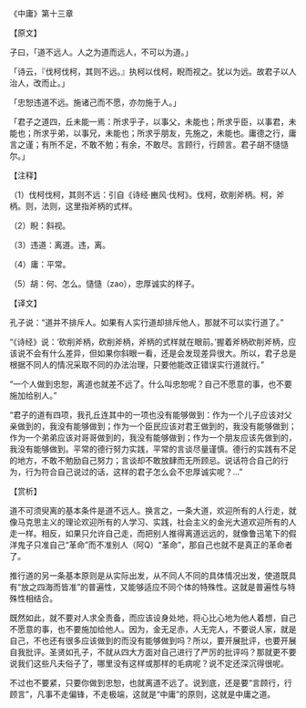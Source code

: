 

《中庸》第十三章

【原文】

子曰，「道不远人。人之为道而远人，不可以为道。」

「诗云，『伐柯伐柯，其则不远。』执柯以伐柯，睨而视之。犹以为远。故君子以人治人，改而止。」

「忠恕违道不远。施诸己而不愿，亦勿施于人。」

「君子之道四，丘未能一焉：所求乎子，以事父，未能也；所求乎臣，以事君，未能也；所求乎弟，以事兄，未能也；所求乎朋友，先施之，未能也。庸德之行，庸言之谨；有所不足，不敢不勉；有余，不敢尽。言顾行，行顾言。君子胡不慥慥尔。」

【注释】

（1）伐柯伐柯，其则不远：引自《诗经·豳风·伐柯》。伐柯，砍削斧柄。柯，斧柄。则，法则，这里指斧柄的式样。

（2）睨：斜视。

（3）违道：离道。违，离。

（4）庸：平常。

（5）胡：何、怎么。慥慥（zao），忠厚诚实的样子。

【译文】

孔子说：“道并不排斥人。如果有人实行道却排斥他人，那就不可以实行道了。”

“《诗经》说：‘砍削斧柄，砍削斧柄，斧柄的式样就在眼前。’握着斧柄砍削斧柄，应该说不会有什么差异，但如果你斜眼一看，还是会发现差异很大。所以，君子总是根据不同人的情况采取不同的办法治理，只要他能改正错误实行道就行。”

“一个人做到忠恕，离道也就差不远了。什么叫忠恕呢？自己不愿意的事，也不要施加给别人。”

“君子的道有四项，我孔丘连其中的一项也没有能够做到：作为一个儿子应该对父亲做到的，我没有能够做到；作为一个臣民应该对君王做到的，我没有能够做到；作为一个弟弟应该对哥哥做到的，我没有能够做到；作为一个朋友应该先做到的，我没有能够做到。平常的德行努力实践，平常的言谈尽量谨慎。德行的实践有不足的地方，不敢不勉励自己努力；言谈却不敢放肆而无所顾忌。说话符合自己的行为，行为符合自己说过的话，这样的君子怎么会不忠厚诚实呢？…”

【赏析】

道不可须臾离的基本条件是道不远人。换言之，一条大道，欢迎所有的人行走，就像马克思主义的理论欢迎所有的人学习、实践，社会主义的金光大道欢迎所有的人走一样。相反，如果只允许自己走，而把别人推得离道远远的，就像鲁迅笔下的假洋鬼子只准自己“革命”而不准别人（阿Q）“革命”，那自己也就不是真正的革命者了。

推行道的另一条基本原则是从实际出发，从不同人不同的具体情况出发，使道既具有“放之四海而皆准”的普遍性，又能够适应不同个体的特殊性。这就是普遍性与特殊性相结合。

既然如此，就不要对人求全责备，而应该设身处地，将心比心地为他人着想，自己不愿意的事，也不要施加给他人。因为，金无足赤，人无完人，不要说人家，就是自己，不也还有很多应该做到的而没有能够做到吗？所以，要开展批评，也要开展自我批评。圣贤如孔子，不就从四大方面对自己进行了严厉的批评吗？那就更不要说我们这些凡夫俗子了，哪里没有这样或那样的毛病呢？说不定还深沉得很呢。

不过也不要紧，只要你做到忠恕，也就离道不远了。说到底，还是要“言顾行，行顾言”，凡事不走偏锋，不走极端，这就是“中庸”的原则，这就是中庸之道。

